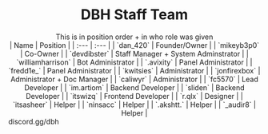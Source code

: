 
<h1 align="center"> DBH Staff Team </h1>
<div align="center"> This is in position order + in who role was given </div>

<div align="center">
| Name | Position |
| :--- | :--- | 
| `dan_420` | Founder/Owner |
| `mikeyb3p0` | Co-Owner | 
| `devdibster` | Staff Manager + System Adminstrator | 
| `williamharrison` | Bot Administrator | 
| `.avixity` | Panel Administrator | 
| `fredd1e_` | Panel Administrator | 
| `kwitsies` | Administrator | 
| `jonfirexbox` | Administrator + Doc Manager | 
| `caliwyr` | Administrator | 
| `fc5570` | Lead Developer | 
| `im.artiom` | Backend Developer | 
| `sliden` | Backend Developer | 
| `itswizq` | Frontend Developer | 
| `r.qlx` | Designer | 
| `itsasheer` | Helper | 
| `ninsacc` | Helper | 
| `.akshtt.` | Helper | 
| `_audir8` | Helper |
</div>


<DiscordMessages>
						<DiscordMessage
							author="Jonfirexbox"
							avatar="https://avatars.githubusercontent.com/u/66625200?v=4"
              roleName='Admin'
							roleColor='#f9d61b'
							roleIcon='https://cdn.discordapp.com/role-icons/898041747219828796/795d9698b91d759e68842ac64aaebe7a.png?format=webp&quality=lossless'
	> discord.gg/dbh
							<DiscordAttachments slot="attachments">
								<DiscordInvite
									name="DanBot Hosting Community | DBH"
									url="https://discord.gg/dbh"
									icon="https://cdn.discordapp.com/icons/639477525927690240/a_49d7c78e2c9cf025e1089fac1542ea94.gif"
									online={1307}
									members={7271}
								></DiscordInvite>
							</DiscordAttachments>
						</DiscordMessage>
					</DiscordMessages>
